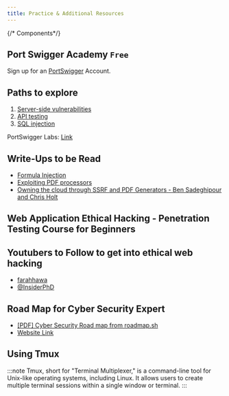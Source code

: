```yaml
---
title: Practice & Additional Resources
---
```


{/* Components*/}


## Port Swigger Academy `Free`
Sign up for an [PortSwigger](https://portswigger.net/web-security) Account. 

## Paths to explore
1. [Server-side vulnerabilities](https://portswigger.net/web-security/learning-paths/server-side-vulnerabilities-apprentice)
2. [API testing](https://portswigger.net/web-security/learning-paths/api-testing)
3. [SQL injection](https://portswigger.net/web-security/learning-paths/sql-injection)

PortSwigger Labs: [Link](https://portswigger.net/web-security/all-labs)

## Write-Ups to be Read
- [Formula Injection](https://infosecwriteups.com/formula-injection-exploiting-csv-functionality-cd3d8efd02ec)
- [Exploiting PDF processors](https://docs.google.com/presentation/d/1JdIjHHPsFSgLbaJcHmMkE904jmwPM4xdhEuwhy2ebvo/htmlpresent)
- [Owning the cloud through SSRF and PDF Generators - Ben Sadeghipour and Chris Holt](https://www.youtube.com/watch?v=6EyhhmIxPwg")



## Web Application Ethical Hacking - Penetration Testing Course for Beginners 
<YouTube id="https://www.youtube.com/watch?v=X4eRbHgRawI"/>

## Youtubers to Follow to get into ethical web hacking

- [farahhawa](https://www.youtube.com/c/farahhawa)
- [@InsiderPhD](https://www.youtube.com/@InsiderPhD)


## Road Map for Cyber Security Expert
- <a href="https://roadmap.sh/pdfs/roadmaps/cyber-security.pdf" target="_blank" data-astro-reload>[PDF] Cyber Security Road map from roadmap.sh</a>
- [Website Link](https://roadmap.sh/cyber-security)

## Using Tmux
:::note
Tmux, short for "Terminal Multiplexer," is a command-line tool for Unix-like operating systems, including Linux. It allows users to create multiple terminal sessions within a single window or terminal.
:::
<YouTube id="https://www.youtube.com/watch?v=Lqehvpe_djs"/>
